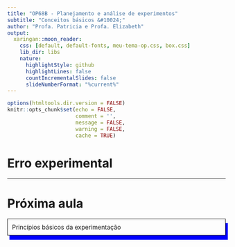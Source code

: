 ```yaml
---
title: "OP68B - Planejamento e análise de experimentos"
subtitle: "Conceitos básicos &#10024;" 
author: "Profa. Patricia e Profa. Elizabeth"
output:
  xaringan::moon_reader:
    css: [default, default-fonts, meu-tema-op.css, box.css]
    lib_dir: libs
    nature:
      highlightStyle: github
      highlightLines: false
      countIncrementalSlides: false
      slideNumberFormat: "%current%"
---
```


```r
options(htmltools.dir.version = FALSE)
knitr::opts_chunk$set(echo = FALSE, 
                      comment = '',
                      message = FALSE,
                      warning = FALSE,
                      cache = TRUE)
```

<style> 
#caixa {
  border: 1px solid;
  padding: 10px;
  box-shadow: 5px 10px blue;
}
div {
  text-align: justify;
  text-justify: inter-word;
}
</style>


# Erro experimental

---

# Próxima aula


<div id="caixa">
 <div>Princípios básicos da experimentação
 </div>
</div>

